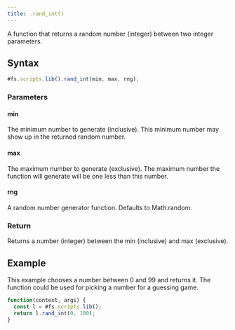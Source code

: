 ```yaml
---
title: .rand_int()
---
```


A function that returns a random number (integer) between two integer parameters.

## Syntax

```js
#fs.scripts.lib().rand_int(min, max, rng);
```

### Parameters

#### min

The minimum number to generate (inclusive). This minimum number may show up in the returned random number.

#### max

The maximum number to generate (exclusive). The maximum number the function will generate will be one less than this number.

#### rng

A random number generator function. Defaults to Math.random.

### Return

Returns a number (integer) between the min (inclusive) and max (exclusive).

## Example

This example chooses a number between 0 and 99 and returns it. The function could be used for picking a number for a guessing game.

```js
function(context, args) {
  const l = #fs.scripts.lib();
  return l.rand_int(0, 100);
}
```
